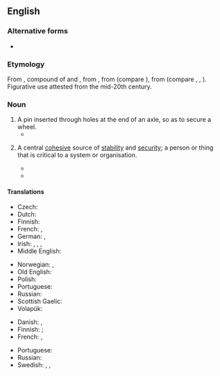 ==English==

===Alternative forms===
* {{l|en|lynchpin}}

===Etymology===
From {{inh|en|enm|lynspin}}, compound of {{m|enm|lins|t=axletree}} and {{m|enm|pin}}, from {{der|en|ang|lynis|t=lynchpin}}, from {{der|en|gem-pro|*lunaz}} (compare {{cog|de|Lünse}}), from {{der|en|ine-pro|-}} (compare {{cog|cy|olwyn|t=wheel}}, {{cog|xcl|ողն|t=back; spine, backbone}}, {{cog|sa|आणि|t=lynchpin|tr=āṇí}}). Figurative use attested from the mid-20th century.

===Noun===
{{en-noun}}

# A pin inserted through holes at the end of an axle, so as to secure a wheel.
#* {{quote-journal|lang=en|magazine=Baily's Magazine of Sports & Pastimes|volume=8|page=110|date=June 1864|passage=Every design that villany could suggest was had recourse to in the hopes of nobbling Wild Dayrell; but never being left for an hour by either his trainer or jockey, he escaped the intended “coopering,” even when the '''lynchpins''' of the wheels of his van had been tampered with.}}
# {{lb|en|figuratively}} A central [[cohesive]] source of [[stability]] and [[security]]; a person or thing that is critical to a system or organisation.
#* {{quote-journal|lang=en|magazine=The Eastern Economist|year=1958|passage=What is difficult to appreciate, however, is the discrepancy between his statement to the 'Manchester Guardian' correspondent and his known abhorance for party politics, which is the '''lynchpin''' of modern democracy.}}
#* {{quote-book|lang=en|title=Community and Public Health Nursing|page=2006|author=Dvaid Sines|year=2013|passage=Community nurses have been described as the '''lynchpins''' of palliative care in the community.}}

====Translations====
{{trans-top|securing pin}}
* Czech: {{t+|cs|zákolník}}
* Dutch: {{t+|nl|luns|m|f}}
* Finnish: {{t+|fi|sokka}}
* French: {{t+|fr|cheville|f}}, {{t+|fr|cheville ouvrière|f}}
* German: {{t|de|Achsnagel|m}}, {{t|de|Lünse|f}}
* Irish: {{t|ga|pionna rotha|m}}, {{t|ga|dealg acastóra|f}}, {{t|ga|tairne aisil|m}}, {{t|ga|lispin|m}}
* Middle English: {{t|enm|lynspin}}
{{trans-mid}}
* Norwegian: {{t+|no|sikring|m}}, {{t|no|splint|m}}
* Old English: {{t|ang|lynis|m}}
* Polish: {{t+|pl|lon|m}}
* Portuguese: {{t+|pt|chaveta|f}}
* Russian: {{t+|ru|чека́|f}}
* Scottish Gaelic: {{t|gd|tarrag-aisil|f}}
* Volapük: {{t+|vo|xabakluf}}
{{trans-bottom}}

{{trans-top|central cohesive source of stability and security}}
* Danish: {{t|da|krumtap|c}}, {{t+|da|hjørnesten|c}}
* Finnish: {{t|fi|avainhenkilö}} {{q|person}}; {{t|fi|kulmakivi}} {{q|thing}}
* French: {{t+|fr|cheville ouvrière|f}}, {{t+|fr|pivot|m}}
{{trans-mid}}
* Portuguese: {{t+|pt|baluarte|m}}
* Russian: {{t+|ru|опо́ра|f}}
* Swedish: {{t|sv|stöttepelare}}, {{t|sv|hörnsten}}, {{t|sv|grundpult}}
{{trans-bottom}}